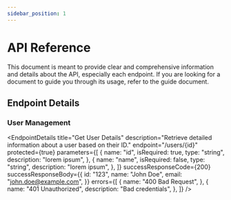 ```yaml
---
sidebar_position: 1
---
```



# API Reference

This document is meant to provide clear and comprehensive information and details about the API, especially each endpoint. If you are looking for a document to guide you through its usage, refer to the guide document.

## Endpoint Details

### User Management

<EndpointDetails
  title="Get User Details"
  description="Retrieve detailed information about a user based on their ID."
  endpoint="/users/{id}"
  protected={true}
  parameters={[
    {
      name: "id",
      isRequired: true,
      type: "string",
      description: "lorem ipsum",
    },
    {
      name: "name",
      isRequired: false,
      type: "string",
      description: "lorem ipsum",
    },
  ]}
  successResponseCode={200}
  successResponseBody={{
    id: "123",
    name: "John Doe",
    email: "john.doe@example.com",
  }}
  errors={[
    {
      name: "400 Bad Request",
    },
    {
      name: "401 Unauthorized",
      description: "Bad credentials",
    },
  ]}
/>
